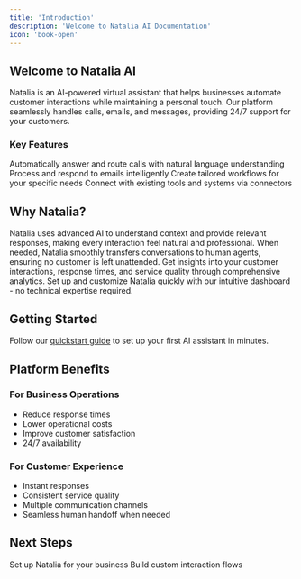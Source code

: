 ```yaml
---
title: 'Introduction'
description: 'Welcome to Natalia AI Documentation'
icon: 'book-open'
---
```


## Welcome to Natalia AI

Natalia is an AI-powered virtual assistant that helps businesses automate customer interactions while maintaining a personal touch. Our platform seamlessly handles calls, emails, and messages, providing 24/7 support for your customers.

### Key Features

<CardGroup cols={2}>
  <Card title="Smart Call Handling" icon="phone">
    Automatically answer and route calls with natural language understanding
  </Card>
  <Card title="Email Management" icon="envelope">
    Process and respond to emails intelligently
  </Card>
  <Card title="Custom Scenarios" icon="wand-magic-sparkles">
    Create tailored workflows for your specific needs
  </Card>
  <Card title="Integration Ready" icon="puzzle-piece">
    Connect with existing tools and systems via connectors
  </Card>
</CardGroup>

## Why Natalia?

<Tabs>
  <Tab title="AI-Powered Intelligence">
    Natalia uses advanced AI to understand context and provide relevant responses, making every interaction feel natural and professional.
  </Tab>
  
  <Tab title="Seamless Transfers">
    When needed, Natalia smoothly transfers conversations to human agents, ensuring no customer is left unattended.
  </Tab>
  
  <Tab title="Detailed Analytics">
    Get insights into your customer interactions, response times, and service quality through comprehensive analytics.
  </Tab>
  
  <Tab title="Easy Configuration">
    Set up and customize Natalia quickly with our intuitive dashboard - no technical expertise required.
  </Tab>
</Tabs>

## Getting Started

Follow our [quickstart guide](/quickstart) to set up your first AI assistant in minutes.

## Platform Benefits

### For Business Operations
- Reduce response times
- Lower operational costs
- Improve customer satisfaction
- 24/7 availability

### For Customer Experience
- Instant responses
- Consistent service quality
- Multiple communication channels
- Seamless human handoff when needed

## Next Steps

<CardGroup>
  <Card
    title="Quick Start"
    icon="rocket"
    href="/quickstart"
  >
    Set up Natalia for your business
  </Card>
  <Card
    title="Create Scenarios"
    icon="wand-magic-sparkles"
    href="/using-natalia/scenarios"
  >
    Build custom interaction flows
  </Card>
</CardGroup>